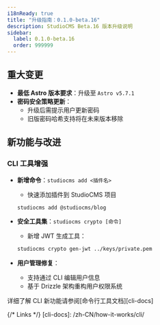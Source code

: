 ```yaml
---
i18nReady: true
title: "升级指南：0.1.0-beta.16"
description: StudioCMS Beta.16 版本升级说明
sidebar:
  label: 0.1.0-beta.16
  order: 999999
---
```



<QuickUpdate />

## 重大变更

- **最低 Astro 版本要求**：升级至 `Astro v5.7.1`
- **密码安全策略更新**：
  - 升级后需提示用户更新密码
  - 旧版密码哈希支持将在未来版本移除

## 新功能与改进

### CLI 工具增强

- **新增命令**：`studiocms add <插件名>`
  - 快速添加插件到 StudioCMS 项目
  ```bash
  studiocms add @studiocms/blog
  ```

- **安全工具集**：`studiocms crypto [命令]`
  - 新增 JWT 生成工具：
  ```bash
  studiocms crypto gen-jwt ../keys/private.pem
  ```

- **用户管理修复**：
  - 支持通过 CLI 编辑用户信息
  - 基于 Drizzle 架构重构用户权限系统

<ReadMore>详细了解 CLI 新功能请参阅[命令行工具文档][cli-docs]</ReadMore>

{/* Links */}
[cli-docs]: /zh-CN/how-it-works/cli/